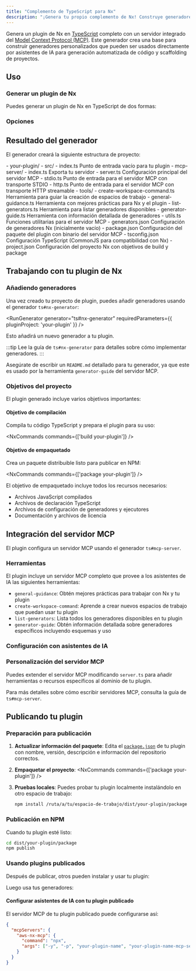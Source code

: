 ```yaml
---
title: "Complemento de TypeScript para Nx"
description: "¡Genera tu propio complemento de Nx! Construye generadores personalizados disponibles automáticamente para codificación con IA mediante MCP"
---
```





Genera un plugin de Nx en [TypeScript](https://nx.dev/extending-nx/intro/getting-started) completo con un servidor integrado del [Model Context Protocol (MCP)](https://modelcontextprotocol.io/). Este generador crea una base para construir generadores personalizados que pueden ser usados directamente por asistentes de IA para generación automatizada de código y scaffolding de proyectos.

## Uso

### Generar un plugin de Nx

Puedes generar un plugin de Nx en TypeScript de dos formas:

<RunGenerator generator="ts#nx-plugin" />

### Opciones

<GeneratorParameters generator="ts#nx-plugin" />

## Resultado del generador

El generador creará la siguiente estructura de proyecto:

<FileTree>
- your-plugin/
  - src/
    - index.ts Punto de entrada vacío para tu plugin
    - mcp-server/
      - index.ts Exporta tu servidor
      - server.ts Configuración principal del servidor MCP
      - stdio.ts Punto de entrada para el servidor MCP con transporte STDIO
      - http.ts Punto de entrada para el servidor MCP con transporte HTTP streamable
      - tools/
        - create-workspace-command.ts Herramienta para guiar la creación de espacios de trabajo
        - general-guidance.ts Herramienta con mejores prácticas para Nx y el plugin
        - list-generators.ts Herramienta para listar generadores disponibles
        - generator-guide.ts Herramienta con información detallada de generadores
      - utils.ts Funciones utilitarias para el servidor MCP
  - generators.json Configuración de generadores Nx (inicialmente vacío)
  - package.json Configuración del paquete del plugin con binario del servidor MCP
  - tsconfig.json Configuración TypeScript (CommonJS para compatibilidad con Nx)
  - project.json Configuración del proyecto Nx con objetivos de build y package
</FileTree>

## Trabajando con tu plugin de Nx

### Añadiendo generadores

Una vez creado tu proyecto de plugin, puedes añadir generadores usando el generador <Link path="/guides/ts-nx-generator">`ts#nx-generator`</Link>:

<RunGenerator generator="ts#nx-generator" requiredParameters={{ pluginProject: 'your-plugin' }} />

Esto añadirá un nuevo generador a tu plugin.

:::tip
Lee la <Link path="/guides/ts-nx-generator">guía de `ts#nx-generator`</Link> para detalles sobre cómo implementar generadores.
:::

Asegúrate de escribir un `README.md` detallado para tu generador, ya que este es usado por la herramienta `generator-guide` del servidor MCP.

### Objetivos del proyecto

El plugin generado incluye varios objetivos importantes:

#### Objetivo de compilación
Compila tu código TypeScript y prepara el plugin para su uso:

<NxCommands commands={['build your-plugin']} />

#### Objetivo de empaquetado
Crea un paquete distribuible listo para publicar en NPM:

<NxCommands commands={['package your-plugin']} />

El objetivo de empaquetado incluye todos los recursos necesarios:
- Archivos JavaScript compilados
- Archivos de declaración TypeScript
- Archivos de configuración de generadores y ejecutores
- Documentación y archivos de licencia

## Integración del servidor MCP

El plugin configura un servidor MCP usando el generador <Link path="/guides/ts-mcp-server">`ts#mcp-server`</Link>.

### Herramientas

El plugin incluye un servidor MCP completo que provee a los asistentes de IA las siguientes herramientas:

- `general-guidance`: Obtén mejores prácticas para trabajar con Nx y tu plugin
- `create-workspace-command`: Aprende a crear nuevos espacios de trabajo que puedan usar tu plugin
- `list-generators`: Lista todos los generadores disponibles en tu plugin
- `generator-guide`: Obtén información detallada sobre generadores específicos incluyendo esquemas y uso

### Configuración con asistentes de IA

<Snippet name="mcp/configuration" parentHeading="Configuring with AI Assistants" />

### Personalización del servidor MCP

Puedes extender el servidor MCP modificando `server.ts` para añadir herramientas o recursos específicos al dominio de tu plugin.

Para más detalles sobre cómo escribir servidores MCP, consulta la <Link path="/guides/ts-mcp-server">guía de `ts#mcp-server`</Link>.

## Publicando tu plugin

### Preparación para publicación

1. **Actualizar información del paquete**: Edita el [`package.json`](https://docs.npmjs.com/cli/v10/configuring-npm/package-json) de tu plugin con nombre, versión, descripción e información del repositorio correctos.

2. **Empaquetar el proyecto**:
   <NxCommands commands={['package your-plugin']} />

3. **Pruebas locales**: Puedes probar tu plugin localmente instalándolo en otro espacio de trabajo:
   ```bash
   npm install /ruta/a/tu/espacio-de-trabajo/dist/your-plugin/package
   ```

### Publicación en NPM

Cuando tu plugin esté listo:

```bash
cd dist/your-plugin/package
npm publish
```

### Usando plugins publicados

Después de publicar, otros pueden instalar y usar tu plugin:

<InstallCommand pkg="your-plugin-name" />

Luego usa tus generadores:

<RunGenerator namespace="your-plugin-name" generator="your-generator-name" />

#### Configurar asistentes de IA con tu plugin publicado

El servidor MCP de tu plugin publicado puede configurarse así:

```json {3-6}
{
  "mcpServers": {
    "aws-nx-mcp": {
      "command": "npx",
      "args": ["-y", "-p", "your-plugin-name", "your-plugin-name-mcp-server"]
    }
  }
}
```